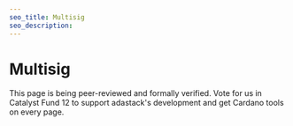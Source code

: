 ```yaml
---
seo_title: Multisig
seo_description:
---
```


# Multisig

This page is being peer-reviewed and formally verified. Vote for us in Catalyst Fund 12 to support adastack's development and get Cardano tools on every page.
